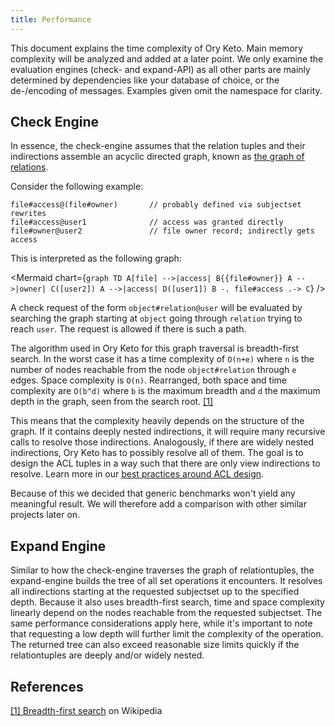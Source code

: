 ```yaml
---
title: Performance
---
```



This document explains the time complexity of Ory Keto. Main memory complexity will be analyzed and added at a later point. We
only examine the evaluation engines (check- and expand-API) as all other parts are mainly determined by dependencies like your
database of choice, or the de-/encoding of messages. Examples given omit the namespace for clarity.

## Check Engine

In essence, the check-engine assumes that the relation tuples and their indirections assemble an acyclic directed graph, known as
[the graph of relations](concepts/graph-of-relations).

Consider the following example:

```keto-relation-tuples
file#access@(file#owner)       // probably defined via subjectset rewrites
file#access@user1              // access was granted directly
file#owner@user2               // file owner record; indirectly gets access
```

This is interpreted as the following graph:

<Mermaid
  chart={`
graph TD
    A[file] -->|access| B{{file#owner}}
    A -->|owner| C([user2])
    A -->|access| D([user1])
    B -. file#access .-> C
`}
/>

A check request of the form `object#relation@user` will be evaluated by searching the graph starting at `object` going through
`relation` trying to reach `user`. The request is allowed if there is such a path.

The algorithm used in Ory Keto for this graph traversal is breadth-first search. In the worst case it has a time complexity of
`O(n+e)` where `n` is the number of nodes reachable from the node `object#relation` through `e` edges. Space complexity is `O(n)`.
Rearranged, both space and time complexity are `O(b^d)` where `b` is the maximum breadth and `d` the maximum depth in the graph,
seen from the search root. [[1]](#references)

This means that the complexity heavily depends on the structure of the graph. If it contains deeply nested indirections, it will
require many recursive calls to resolve those indirections. Analogously, if there are widely nested indirections, Ory Keto has to
possibly resolve all of them. The goal is to design the ACL tuples in a way such that there are only view indirections to resolve.
Learn more in our [best practices around ACL design](./guides/access-control-list-design-best-practices.mdx).

Because of this we decided that generic benchmarks won't yield any meaningful result. We will therefore add a comparison with
other similar projects later on.

## Expand Engine

Similar to how the check-engine traverses the graph of relationtuples, the expand-engine builds the tree of all set operations it
encounters. It resolves all indirections starting at the requested subjectset up to the specified depth. Because it also uses
breadth-first search, time and space complexity linearly depend on the nodes reachable from the requested subjectset. The same
performance considerations apply here, while it's important to note that requesting a low depth will further limit the complexity
of the operation. The returned tree can also exceed reasonable size limits quickly if the relationtuples are deeply and/or widely
nested.

## References

[[1] Breadth-first search](https://en.wikipedia.org/wiki/Breadth-first_search) on Wikipedia
